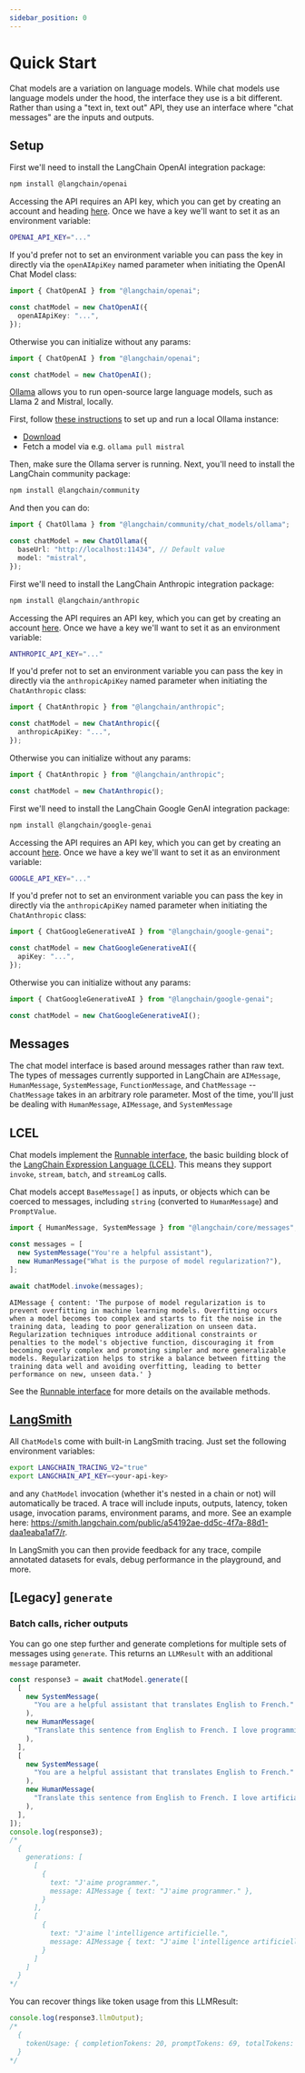 ```yaml
---
sidebar_position: 0
---
```


# Quick Start

Chat models are a variation on language models.
While chat models use language models under the hood, the interface they use is a bit different.
Rather than using a "text in, text out" API, they use an interface where "chat messages" are the inputs and outputs.

## Setup


<Tabs groupId="preferredModel">
  <TabItem value="openai" label="OpenAI" default>

First we'll need to install the LangChain OpenAI integration package:

<IntegrationInstallTooltip></IntegrationInstallTooltip>

```bash npm2yarn
npm install @langchain/openai
```

Accessing the API requires an API key, which you can get by creating an account and heading [here](https://platform.openai.com/account/api-keys). Once we have a key we'll want to set it as an environment variable:

```bash
OPENAI_API_KEY="..."
```

If you'd prefer not to set an environment variable you can pass the key in directly via the `openAIApiKey` named parameter when initiating the OpenAI Chat Model class:

```typescript
import { ChatOpenAI } from "@langchain/openai";

const chatModel = new ChatOpenAI({
  openAIApiKey: "...",
});
```

Otherwise you can initialize without any params:

```typescript
import { ChatOpenAI } from "@langchain/openai";

const chatModel = new ChatOpenAI();
```

  </TabItem>
  <TabItem value="local" label="Local (using Ollama)">

[Ollama](https://ollama.ai/) allows you to run open-source large language models, such as Llama 2 and Mistral, locally.

First, follow [these instructions](https://github.com/jmorganca/ollama) to set up and run a local Ollama instance:

- [Download](https://ollama.ai/download)
- Fetch a model via e.g. `ollama pull mistral`

Then, make sure the Ollama server is running. Next, you'll need to install the LangChain community package:

<IntegrationInstallTooltip></IntegrationInstallTooltip>

```bash npm2yarn
npm install @langchain/community
```

And then you can do:

```typescript
import { ChatOllama } from "@langchain/community/chat_models/ollama";

const chatModel = new ChatOllama({
  baseUrl: "http://localhost:11434", // Default value
  model: "mistral",
});
```

  </TabItem>
  <TabItem value="anthropic" label="Anthropic" default>

First we'll need to install the LangChain Anthropic integration package:

<IntegrationInstallTooltip></IntegrationInstallTooltip>

```bash npm2yarn
npm install @langchain/anthropic
```

Accessing the API requires an API key, which you can get by creating an account [here](https://console.anthropic.com/). Once we have a key we'll want to set it as an environment variable:

```bash
ANTHROPIC_API_KEY="..."
```

If you'd prefer not to set an environment variable you can pass the key in directly via the `anthropicApiKey` named parameter when initiating the `ChatAnthropic` class:

```typescript
import { ChatAnthropic } from "@langchain/anthropic";

const chatModel = new ChatAnthropic({
  anthropicApiKey: "...",
});
```

Otherwise you can initialize without any params:

```typescript
import { ChatAnthropic } from "@langchain/anthropic";

const chatModel = new ChatAnthropic();
```

  </TabItem>
  <TabItem value="google" label="Google GenAI" default>

First we'll need to install the LangChain Google GenAI integration package:

<IntegrationInstallTooltip></IntegrationInstallTooltip>

```bash npm2yarn
npm install @langchain/google-genai
```

Accessing the API requires an API key, which you can get by creating an account [here](https://ai.google.dev/tutorials/setup). Once we have a key we'll want to set it as an environment variable:

```bash
GOOGLE_API_KEY="..."
```

If you'd prefer not to set an environment variable you can pass the key in directly via the `anthropicApiKey` named parameter when initiating the `ChatAnthropic` class:

```typescript
import { ChatGoogleGenerativeAI } from "@langchain/google-genai";

const chatModel = new ChatGoogleGenerativeAI({
  apiKey: "...",
});
```

Otherwise you can initialize without any params:

```typescript
import { ChatGoogleGenerativeAI } from "@langchain/google-genai";

const chatModel = new ChatGoogleGenerativeAI();
```

  </TabItem>
</Tabs>

## Messages

The chat model interface is based around messages rather than raw text.
The types of messages currently supported in LangChain are `AIMessage`, `HumanMessage`, `SystemMessage`, `FunctionMessage`, and `ChatMessage` -- `ChatMessage` takes in an arbitrary role parameter. Most of the time, you'll just be dealing with `HumanMessage`, `AIMessage`, and `SystemMessage`

## LCEL

Chat models implement the [Runnable interface](/docs/expression_language/interface), the basic building block of the [LangChain Expression Language (LCEL)](/docs/expression_language/). This means they support `invoke`, `stream`, `batch`, and `streamLog` calls.

Chat models accept `BaseMessage[]` as inputs, or objects which can be coerced to messages, including `string` (converted to `HumanMessage`) and `PromptValue`.

```typescript
import { HumanMessage, SystemMessage } from "@langchain/core/messages";

const messages = [
  new SystemMessage("You're a helpful assistant"),
  new HumanMessage("What is the purpose of model regularization?"),
];
```

```typescript
await chatModel.invoke(messages);
```

```
AIMessage { content: 'The purpose of model regularization is to prevent overfitting in machine learning models. Overfitting occurs when a model becomes too complex and starts to fit the noise in the training data, leading to poor generalization on unseen data. Regularization techniques introduce additional constraints or penalties to the model's objective function, discouraging it from becoming overly complex and promoting simpler and more generalizable models. Regularization helps to strike a balance between fitting the training data well and avoiding overfitting, leading to better performance on new, unseen data.' }
```

See the [Runnable interface](/docs/expression_language/interface) for more details on the available methods.

## [LangSmith](https://docs.smith.langchain.com/)

All `ChatModel`s come with built-in LangSmith tracing. Just set the following environment variables:

```bash
export LANGCHAIN_TRACING_V2="true"
export LANGCHAIN_API_KEY=<your-api-key>
```

and any `ChatModel` invocation (whether it's nested in a chain or not) will automatically be traced. A trace will include inputs, outputs, latency, token usage, invocation params, environment params, and more. See an example here: https://smith.langchain.com/public/a54192ae-dd5c-4f7a-88d1-daa1eaba1af7/r.

In LangSmith you can then provide feedback for any trace, compile annotated datasets for evals, debug performance in the playground, and more.

## [Legacy] `generate`

### Batch calls, richer outputs

You can go one step further and generate completions for multiple sets of messages using `generate`. This returns an `LLMResult` with an additional `message` parameter.

```typescript
const response3 = await chatModel.generate([
  [
    new SystemMessage(
      "You are a helpful assistant that translates English to French."
    ),
    new HumanMessage(
      "Translate this sentence from English to French. I love programming."
    ),
  ],
  [
    new SystemMessage(
      "You are a helpful assistant that translates English to French."
    ),
    new HumanMessage(
      "Translate this sentence from English to French. I love artificial intelligence."
    ),
  ],
]);
console.log(response3);
/*
  {
    generations: [
      [
        {
          text: "J'aime programmer.",
          message: AIMessage { text: "J'aime programmer." },
        }
      ],
      [
        {
          text: "J'aime l'intelligence artificielle.",
          message: AIMessage { text: "J'aime l'intelligence artificielle." }
        }
      ]
    ]
  }
*/
```

You can recover things like token usage from this LLMResult:

```typescript
console.log(response3.llmOutput);
/*
  {
    tokenUsage: { completionTokens: 20, promptTokens: 69, totalTokens: 89 }
  }
*/
```
